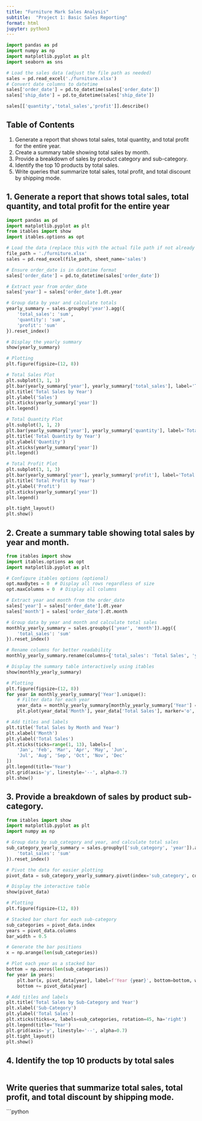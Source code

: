 ---
title: "Furniture Mark Sales Analysis"
subtitle:  "Project 1: Basic Sales Reporting"
format: html
jupyter: python3
---
```{python}
import pandas as pd
import numpy as np
import matplotlib.pyplot as plt
import seaborn as sns

# Load the sales data (adjust the file path as needed)
sales = pd.read_excel('./furniture.xlsx')
# Convert date columns to datetime
sales['order_date'] = pd.to_datetime(sales['order_date'])
sales['ship_date'] = pd.to_datetime(sales['ship_date'])
```
```{python}
sales[['quantity','total_sales','profit']].describe()
```
## Table of Contents

 1. Generate a report that shows total sales, total quantity, and total profit for the entire year.
 2. Create a summary table showing total sales by month.
 3. Provide a breakdown of sales by product category and sub-category.
 4. Identify the top 10 products by total sales.
 5. Write queries that summarize total sales, total profit, and total discount by shipping mode.

##  1. Generate a report that shows total sales, total quantity, and total profit for the entire year

```{python}
import pandas as pd
import matplotlib.pyplot as plt
from itables import show
import itables.options as opt

# Load the data (replace this with the actual file path if not already loaded)
file_path = './furniture.xlsx'
sales = pd.read_excel(file_path, sheet_name='sales')

# Ensure order_date is in datetime format
sales['order_date'] = pd.to_datetime(sales['order_date'])

# Extract year from order_date
sales['year'] = sales['order_date'].dt.year

# Group data by year and calculate totals
yearly_summary = sales.groupby('year').agg({
    'total_sales': 'sum',
    'quantity': 'sum',
    'profit': 'sum'
}).reset_index()

# Display the yearly summary
show(yearly_summary)

# Plotting
plt.figure(figsize=(12, 8))

# Total Sales Plot
plt.subplot(3, 1, 1)
plt.bar(yearly_summary['year'], yearly_summary['total_sales'], label='Total Sales', alpha=0.7)
plt.title('Total Sales by Year')
plt.ylabel('Sales')
plt.xticks(yearly_summary['year'])
plt.legend()

# Total Quantity Plot
plt.subplot(3, 1, 2)
plt.bar(yearly_summary['year'], yearly_summary['quantity'], label='Total Quantity', color='orange', alpha=0.7)
plt.title('Total Quantity by Year')
plt.ylabel('Quantity')
plt.xticks(yearly_summary['year'])
plt.legend()

# Total Profit Plot
plt.subplot(3, 1, 3)
plt.bar(yearly_summary['year'], yearly_summary['profit'], label='Total Profit', color='green', alpha=0.7)
plt.title('Total Profit by Year')
plt.ylabel('Profit')
plt.xticks(yearly_summary['year'])
plt.legend()

plt.tight_layout()
plt.show()


```

## 2. Create a summary table showing total sales by year and month.

```{python}
from itables import show
import itables.options as opt
import matplotlib.pyplot as plt

# Configure itables options (optional)
opt.maxBytes = 0  # Display all rows regardless of size
opt.maxColumns = 0  # Display all columns

# Extract year and month from the order_date
sales['year'] = sales['order_date'].dt.year
sales['month'] = sales['order_date'].dt.month

# Group data by year and month and calculate total sales
monthly_yearly_summary = sales.groupby(['year', 'month']).agg({
    'total_sales': 'sum'
}).reset_index()

# Rename columns for better readability
monthly_yearly_summary.rename(columns={'total_sales': 'Total Sales', 'year': 'Year', 'month': 'Month'}, inplace=True)

# Display the summary table interactively using itables
show(monthly_yearly_summary)

# Plotting
plt.figure(figsize=(12, 8))
for year in monthly_yearly_summary['Year'].unique():
    # Filter data for each year
    year_data = monthly_yearly_summary[monthly_yearly_summary['Year'] == year]
    plt.plot(year_data['Month'], year_data['Total Sales'], marker='o', label=f'Year {year}')

# Add titles and labels
plt.title('Total Sales by Month and Year')
plt.xlabel('Month')
plt.ylabel('Total Sales')
plt.xticks(ticks=range(1, 13), labels=[
    'Jan', 'Feb', 'Mar', 'Apr', 'May', 'Jun', 
    'Jul', 'Aug', 'Sep', 'Oct', 'Nov', 'Dec'
])
plt.legend(title='Year')
plt.grid(axis='y', linestyle='--', alpha=0.7)
plt.show()


```


##  3. Provide a breakdown of sales by product  sub-category.

```{python}
from itables import show
import matplotlib.pyplot as plt
import numpy as np

# Group data by sub_category and year, and calculate total sales
sub_category_yearly_summary = sales.groupby(['sub_category', 'year']).agg({
    'total_sales': 'sum'
}).reset_index()

# Pivot the data for easier plotting
pivot_data = sub_category_yearly_summary.pivot(index='sub_category', columns='year', values='total_sales').fillna(0)

# Display the interactive table
show(pivot_data)

# Plotting
plt.figure(figsize=(12, 8))

# Stacked bar chart for each sub-category
sub_categories = pivot_data.index
years = pivot_data.columns
bar_width = 0.5

# Generate the bar positions
x = np.arange(len(sub_categories))

# Plot each year as a stacked bar
bottom = np.zeros(len(sub_categories))
for year in years:
    plt.bar(x, pivot_data[year], label=f'Year {year}', bottom=bottom, width=bar_width)
    bottom += pivot_data[year]

# Add titles and labels
plt.title('Total Sales by Sub-Category and Year')
plt.xlabel('Sub-Category')
plt.ylabel('Total Sales')
plt.xticks(ticks=x, labels=sub_categories, rotation=45, ha='right')
plt.legend(title='Year')
plt.grid(axis='y', linestyle='--', alpha=0.7)
plt.tight_layout()
plt.show()


```

##  4. Identify the top 10 products by total sales

```{python}


```

##  Write queries that summarize total sales, total profit, and total discount by shipping mode.

```{python}
